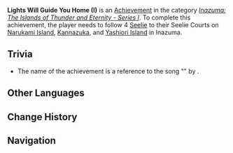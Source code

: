 {{Achievement Infobox
|title        = Lights Will Guide You Home (I)
|id           = 80082
|order id     = 0083
|category     = Inazuma: The Islands of Thunder and Eternity - Series I
|description  = Follow 4 [[Seelie]] to their Seelie Courts on Narukami Island, Kannazuka, and Yashiori Island in Inazuma.
|requirements = 
|primogems    = 5
|tracking     = Tracks the amount of Seelie found.
|topic        = Seelie
|set          = Lights Will Guide You Home (I)
|tier         = 1
|tiers_total  = 3
|tier1        = Lights Will Guide You Home (I) (Tier 1)
|tier2        = Lights Will Guide You Home (I) (Tier 2)
|tier3        = Lights Will Guide You Home (I) (Tier 3)
|prev         = 
|next         = Lights Will Guide You Home (I) (Tier 2)
}}
'''Lights Will Guide You Home (I)''' is an [[Achievement]] in the category ''[[Inazuma: The Islands of Thunder and Eternity - Series I]]''. To complete this achievement, the player needs to follow 4 [[Seelie]] to their Seelie Courts on [[Narukami Island]], [[Kannazuka]], and [[Yashiori Island]] in Inazuma.

==Trivia==
*The name of the achievement is a reference to the song "{{w|Fix You}}" by {{w|Coldplay}}.
<!--
==Video Guides==
{{EVT
|video1   = 
|caption1 = 
}}
-->
==Other Languages==
{{Transclude|Lights Will Guide You Home (I)|Other Languages}}

==Change History==
{{Change History|2.0}}
<!--
==References==
{{Reflist}}
-->
==Navigation==
{{Achievement Navbox|Inazuma: The Islands of Thunder and Eternity - Series I}}